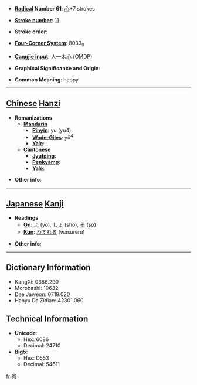 * '''[[Wiktionary:Chinese radical index| Radical]] Number 61''': [[Wiktionary:Chinese radical index 心|心]]+7 strokes

* '''[[Wiktionary:Chinese total strokes index|Stroke number]]''': [[Wiktionary:Chinese total strokes index 11|11]]

* '''Stroke order''': 

* '''[[Wiktionary:Chinese four corner index|Four-Corner System]]''': 8033<sub>9</sub>

* '''[[Wiktionary:Chinese Cangjie index|Cangjie input]]''': 人一木心 (OMDP)

* '''Graphical Significance and Origin''': 

* '''Common Meaning''': happy

----

== [[Chinese]] [[Hanzi]] ==

* '''Romanizations'''
** '''[[Mandarin]]'''
*** '''[[Pinyin]]''': yù (yu4)
*** '''[[Wade-Giles]]''': yü<sup>4</sup>
*** '''[[Yale]]''': 
** '''[[Cantonese]]'''
*** '''[[Jyutping]]''':
*** '''[[Penkyamp]]''': 
*** '''[[Yale]]''': 

* '''Other info''': 

----

== [[Japanese]] [[Kanji]] ==

* '''Readings'''
** '''[[On]]''': [[よ]] (yo), [[しょ]] (sho), [[そ]] (so)
** '''[[Kun]]''': [[わすれる]] (wasureru)

* '''Other info''':  

----

== Dictionary Information ==

* KangXi: 0386.290
* Morobashi: 10632
* Dae Jaweon: 0719.020
* Hanyu Da Zidian: 42301.060

== Technical Information ==

* '''Unicode''':
** Hex: 6086
** Decimal: 24710
* '''Big5''':
** Hex: D553
** Decimal: 54611

[[fr:悆]]